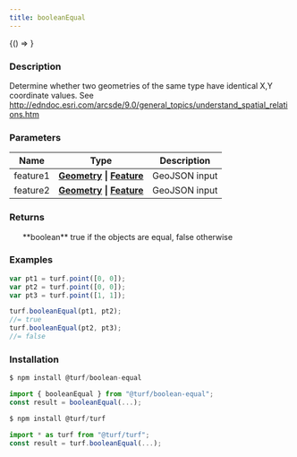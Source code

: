 ```yaml
---
title: booleanEqual
---
```



<!-- Expose turf as global var for experimenting in the browser console -->

<BrowserOnly>{() => <WindowTurfGlobal turf={turf} />}</BrowserOnly>

### Description

Determine whether two geometries of the same type have identical X,Y coordinate values.
See http://edndoc.esri.com/arcsde/9.0/general_topics/understand_spatial_relations.htm

### Parameters

| Name     | Type                                                                                                                          | Description   |
| -------- | ----------------------------------------------------------------------------------------------------------------------------- | ------------- |
| feature1 | **[Geometry](https://tools.ietf.org/html/rfc7946#section-3.1) \| [Feature](https://tools.ietf.org/html/rfc7946#section-3.2)** | GeoJSON input |
| feature2 | **[Geometry](https://tools.ietf.org/html/rfc7946#section-3.1) \| [Feature](https://tools.ietf.org/html/rfc7946#section-3.2)** | GeoJSON input |

### Returns

<ul>
  **boolean** true if the objects are equal, false otherwise

</ul>

### Examples

```javascript
var pt1 = turf.point([0, 0]);
var pt2 = turf.point([0, 0]);
var pt3 = turf.point([1, 1]);

turf.booleanEqual(pt1, pt2);
//= true
turf.booleanEqual(pt2, pt3);
//= false
```

### Installation

```javascript
$ npm install @turf/boolean-equal

import { booleanEqual } from "@turf/boolean-equal";
const result = booleanEqual(...);
```

```javascript
$ npm install @turf/turf

import * as turf from "@turf/turf";
const result = turf.booleanEqual(...);
```
